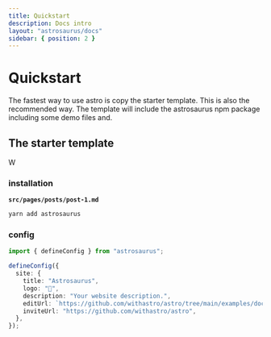 ```yaml
---
title: Quickstart
description: Docs intro
layout: "astrosaurus/docs"
sidebar: { position: 2 }
---
```


# Quickstart

The fastest way to use astro is copy the starter template. This is also the recommended way. The template will
include the astrosaurus npm package including some demo files and.

## The starter template

W

### installation

**`src/pages/posts/post-1.md`**

```bash
yarn add astrosaurus
```

### config

```ts config.ts
import { defineConfig } from "astrosaurus";

defineConfig({
  site: {
    title: "Astrosaurus",
    logo: "🦕",
    description: "Your website description.",
    editUrl: `https://github.com/withastro/astro/tree/main/examples/docs`,
    inviteUrl: "https://github.com/withastro/astro",
  },
});
```
